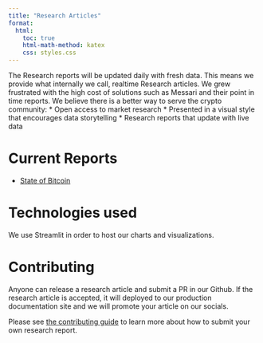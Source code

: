 ```yaml
---
title: "Research Articles"
format:
  html:
    toc: true
    html-math-method: katex
    css: styles.css
---
```


The Research reports will be updated daily with fresh data. This means we provide what internally we call, realtime Research articles. We grew frustrated with the high cost of solutions such as Messari and their point in time reports. We believe there is a better way to serve the crypto community:
* Open access to market research
* Presented in a visual style that encourages data storytelling
* Research reports that update with live data

# Current Reports
* [State of Bitcoin](articles/btc/btc.qmd)

# Technologies used 
We use Streamlit in order to host our charts and visualizations.

# Contributing
Anyone can release a research article and submit a PR in our Github. If the research article is accepted, it will deployed to our production documentation site and we will promote your article on our socials. 

Please see [the contributing guide](contributing.qmd) to learn more about how to submit your own research report. 